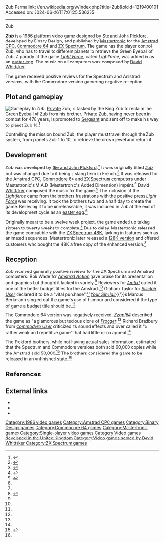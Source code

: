 Zub
Permalink: //en.wikipedia.org/w/index.php?title=Zub&oldid=1219400101
Accessed on: 2024-06-26T17:01:25.536235



------
Zub
{{otheruses}}
{{Infobox VG| title = Zub
|image = Zub Cover.png
|developer = Binary Design
|publisher = [[Mastertronic]]
|designer = [[Ste and John Pickford]]
|composer = [[David Whittaker (video game composer)|David Whittaker]]
|released = 1986
|genre = [[Platform game|Platform]]
|modes = [[Single-player]]
|platforms = [[Amstrad CPC]], [[Commodore 64]], [[ZX Spectrum]]
}}

'''''Zub''''' is a 1986 [[Platform game|platform]] video game designed by [[Ste and John Pickford]], developed by Binary Design, and published by [[Mastertronic]] for the [[Amstrad CPC]], [[Commodore 64]] and [[ZX Spectrum]]. The game has the player control Zub, who has to travel to different planets to retrieve the Green Eyeball of Zub. A parody of the game ''[[Light Force]]'', called ''Lightfarce'', was added in as an [[Easter egg (media)|easter egg]]. The music on all computers was composed by [[David Whittaker (video game composer)|David Whittaker]]. 

The game received positive reviews for the Spectrum and Amstrad versions, with the Commodore version garnering negative reception.

==Plot and gameplay==
[[File:Zub gameplay.png|thumb|left|Gameplay]]
In ''Zub'', [[Private (rank)|Private]] Zub, is tasked by the King Zub to reclaim the Green Eyeball of Zub from his brother. Private Zub, having never been in combat for 478 years, is promoted to [[Sergeant]] and sent off to make his way to planet Zub 10.<ref name="Instructions">{{cite book|title=Zub Instruction Manual|publisher=[[Mastertronic]]|date=1986}}</ref>

Controlling the mission bound Zub, the player must travel through the Zub system, from planets Zub 1 to 10, to retrieve the crown jewel and return it.

==Development==
''Zub'' was developed by [[Ste and John Pickford]].<ref name="RetroG">{{cite magazine|magazine=[[Retro Gamer]]|title=The Making of Zub|author=Retro Gamer|pages=36–38|issue=86|url=https://archive.org/details/RetroGamerIssue086-090/Retro_Gamer_Issue_086/page/n35/mode/2up}}</ref> It was originally titled ''[[wiktionary:Special:Search/zob#French|Zob]]'' but was changed due to it being a slang term in French.<ref>{{cite magazine|magazine=[[Your Sinclair]]|title=Future Shocks|date=January 1987|page=12|issue=13|url=https://archive.org/stream/YourSinclair37Jan89/YourSinclair/YourSinclair13-Jan87#page/n13/mode/1up/}}</ref> It was released for the [[Amstrad CPC]], [[Commodore 64]] and [[ZX Spectrum]] computers under [[Mastertronic]]'s M.A.D (Mastertronic's Added Dimension) imprint.<ref>{{cite magazine|magazine=[[Crash (magazine)|Crash]]|title=Preview|date=December 1986|page=158|issue=35|url=https://archive.org/stream/crash-magazine-35/Crash_35_Dec_1986#page/n157/mode/1up}}</ref> [[David Whittaker (video game composer)|David Whittaker]] composed the music for the game.<ref>{{cite web|url=https://www.retrogamer.net/retro_games80/zub/|title=Zub|last=Dodd|first=Martin|work=[[Retro Gamer]]|date=6 October 2008|access-date=28 November 2020}}</ref> The inclusion of the ''Lightfarce'' came from the brothers frustrations with the positive press ''[[Light Force]]'' was receiving. It took the brothers two and a half day to create the game. Believing it to be unreleaseable, it was included in ''Zub'' at the end of its development cycle as an [[Easter egg (media)|easter egg]].<ref name="RetroG"/>

Originally meant to be a twelve week project, the game ended up taking sixteen to twenty weeks to complete.<ref name="RetroG"/> Due to delay, Mastertronic released the game compatible with the [[ZX_Spectrum#ZX_Spectrum_16K/48K|ZX Spectrum 48K]], lacking in features such as animated sequences. Mastertronic later released a [[ZX_Spectrum#ZX_Spectrum_128|128K version]] and offered customers who bought the 48K a free copy of the enhanced version.<ref>{{cite magazine|magazine=[[Crash (magazine)|Crash]]|title=Killer Insect Horror|date=June 1987|page=10|issue=41|url=https://archive.org/stream/crash-magazine-41/Crash_41_Jun_1987#page/n9/mode/1up/}}</ref>

==Reception==
{{VG reviews
|AAction = 76%<ref name="AAction">{{cite magazine|magazine=[[Amstrad Action]]|title=Action Test|last=Wade|first=Bob|date=January 1987|page=77|issue=16|url=https://archive.org/details/amstrad-action-016/page/n75/mode/2up}}</ref>
|Amtix = 88%<ref name="Amtix">{{cite magazine|magazine=[[Amtix]]|title=Reviews|date=February 1987|page=100|issue=16|url=https://archive.org/details/amtix-magazine-16/page/n99/mode/2up}}</ref>
|CRASH = 79%<ref name="Crash1">{{cite magazine|magazine=[[Crash (magazine)|Crash]]|title=Reviews|date=Christmas 1986|page=176|issue=36|url=https://archive.org/details/Crash_No._36_1987-01_Newsfield_GB/page/n175/mode/2up}}</ref>
|SUser = {{rating|5|5}}<ref name="SUser">{{cite magazine|magazine=[[Sinclair User]]|title=Zub|last=Taylor|first=Graham|date=January 1987|page=39|issue=58|url=https://archive.org/stream/sinclair-user-magazine-058/SinclairUser_058_Jan_1987#page/n38/mode/1up}}</ref>
|YSinclair = 7/10<ref name="Ysin">{{cite magazine|magazine=[[Your Sinclair]]|title=Screen Shots|first=Marcus|last=Berkmann|date=February 1987|page=76|issue=14|url=https://archive.org/details/Your_Sinclair_014/page/76/mode/2up}}</ref>
|Z64 = 38%<ref name="Z64">{{cite magazine|magazine=[[ZZap!64]]|title=Zzap! Test|date=March 1987|page=114|issue=23|url=https://archive.org/details/Zzap64_Magazine_Issue_23}}</ref>
| rev1 = ''[[Commodore User]]''
| rev1Score = 3/10<ref name="Commodore">{{cite magazine|magazine=[[Commodore User]]|title=Screen Scene|last=Bradbury|first=Richard|date=March 1987|page=39|issue=42|url=https://archive.org/details/commodore-user-magazine-42/page/n37/mode/2up}}</ref>
}}
''Zub'' received generally positive reviews for the ZX Spectrum and Amstrad computers. Bob Wade for ''[[Amstrad Action]]'' gave praise for its presentation and graphics but thought it lacked in variety.<ref name="AAction"/> Reviewers for ''[[Amtix!]]'' called it one of the better budget titles for the Amstrad.<ref name="Amtix"/> Graham Taylor for ''[[Sinclair User]]'' declared it to be a "vital purchase".<ref name="SUser"/> ''[[Your Sinclair]]''{{'}}s Marcus Berkmann singled out the game's use of humour and considered it the type of game a budget title should be.<ref name="Ysin"/>

The Commodore 64 version was negatively received. ''[[Zzap!64]]'' described the game as "a glamorous but tedious clone of ''[[Frogger]]''.<ref name="Z64"/> Richard Bradbury from ''[[Commodore User]]'' criticized its sound effects and over called it "a rather weak and repetitive game" that had little or no appeal.<ref name="Commodore"/>

The Pickford brothers, while not having actual sales information, estimated that the Spectrum and Commodore versions both sold 60,000 copies while the Amstrad sold 50,000.<ref name="Pickford">{{cite web|url=http://www.zee-3.com/pickfordbros/softography/index.php?game=14|title=Zub|last1=Pickford|first1=Ste|last2=Pickford|first2=John|work=Zee-3|access-date=30 November 2020}}</ref> The brothers considered the game to be released in an unfinished state.<ref name="RetroG"/>

==References==
{{reflist}}

== External links ==
* {{lemon64 game|name=Zub|id=2962}}
* {{WoS game|id=0005878}}
* {{Internet Archive game|zx_Zub_1986_Mastertronic_Added_Dimension}}

[[Category:1986 video games]]
[[Category:Amstrad CPC games]]
[[Category:Binary Design games]]
[[Category:Commodore 64 games]]
[[Category:Mastertronic games]]
[[Category:Single-player video games]]
[[Category:Video games developed in the United Kingdom]]
[[Category:Video games scored by David Whittaker]]
[[Category:ZX Spectrum games]]